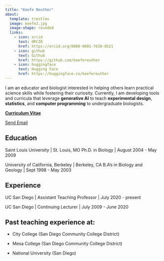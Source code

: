 ```yaml
---
title: "Keefe Reuther"
about:
  template: trestles
  image: keefe2.jpg
  image-shape: rounded
  links:
    - icon: orcid
      text: ORCID
      href: https://orcid.org/0000-0001-7638-8521
    - icon: github
      text: Github
      href: https://github.com/keefereuther
    - icon: huggingface
      text: Hugging Face
      href: https://huggingface.co/keefereuther
---
```


I am an educator and biologist interested in helping others learn practical science skills while fostering their curiosity. Currently, I am developing tools and curricula that leverage **generative AI** to teach **experimental design**, **statistics**, and **computer programming** to undergraduate biologists.

[**Curriculum Vitae**](/KeefeReutherCV.pdf)

<a href="mailto:kdreuther@ucsd.edu">Send Email</a>

## Education

Saint Louis University \| St. Louis, MO Ph.D. in Biology \| August 2004 - May 2009

University of California, Berkeley \| Berkeley, CA B.A's in Biology and Geology \| Sept 1998 - May 2003

## Experience

UC San Diego \| Assistant Teaching Professor \| July 2020 - present

UC San Diego \| Continuing Lecturer \| July 2009 - June 2020

## Past teaching experience at:

-   City College (San Diego Community College District)

-   Mesa College (San Diego Community College District)

-   National University (San Diego)

